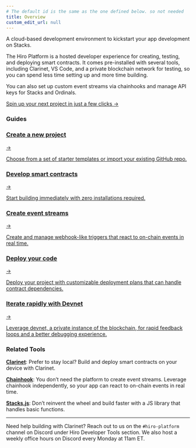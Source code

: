 ```yaml
---
# The default id is the same as the one defined below. so not needed
title: Overview
custom_edit_url: null
---
```



<p class="p-3 rounded-lg bg-neutral-100 text-neutral-500 dark:bg-neutral-800 dark:text-neutral-400">A cloud-based development environment to kickstart your app development on Stacks.</p>

<div class="mb-10"></div>

The Hiro Platform is a hosted developer experience for creating, testing, and deploying smart contracts. It comes pre-installed with several tools, including Clarinet, VS Code, and a private blockchain network for testing, so you can spend less time setting up and more time building.

You can also set up custom event streams via chainhooks and manage API keys for Stacks and Ordinals.

<div class="flex justify-start my-8">
  <a href="/platform/getting-started" class="pr-3">
    Spin up your next project in just a few clicks <span classNam="ml-1 no-underline">→</span>
  </a>
</div>

### Guides

<div class="subSections my-8">
  <a href="/platform/guides/create-project">
    <div class="subSectionTitle"><h3>Create a new project</h3><span>→</span></div>
    <p>Choose from a set of starter templates or import your existing GitHub repo.</p>
  </a>
  <a href="/platform/guides/build-contract">
    <div class="subSectionTitle"><h3>Develop smart contracts</h3><span>→</span></div>
    <p>Start building immediately with zero installations required.</p>
  </a>
</div>

<div class="subSections my-8">
  <a href="/platform/guides/create-chainhooks">
    <div class="subSectionTitle"><h3>Create event streams</h3><span>→</span></div>
    <p>Create and manage webhook-like triggers that react to on-chain events in real time.</p>
  </a>
  <a href="/platform/guides/deployment-plans">
    <div class="subSectionTitle"><h3>Deploy your code</h3><span>→</span></div>
    <p>Deploy your project with customizable deployment plans that can handle contract dependencies.</p>
  </a>
</div>

<div class="subSections my-8 w-[50%]">
  <a href="/platform/guides/devnet">
    <div class="subSectionTitle"><h3>Iterate rapidly with Devnet</h3><span>→</span></div>
    <p>Leverage devnet, a private instance of the blockchain, for rapid feedback loops and a better debugging experience.</p>
  </a>
</div>

### Related Tools

**[Clarinet](../clarinet/index.mdx)**: Prefer to stay local? Build and deploy smart contracts on your device with Clarinet. 

**[Chainhook](../chainhook/index.mdx)**: You don’t need the platform to create event streams. Leverage chainhook independently, so your app can react to on-chain events in real time. 

**[Stacks.js](../stacks.js/index.md)**: Don’t reinvent the wheel and build faster with a JS library that handles basic functions.

---

Need help building with Clarinet? Reach out to us on the `#hiro-platform` channel on Discord under Hiro Developer Tools section. We also host a weekly office hours on Discord every Monday at 11am ET.